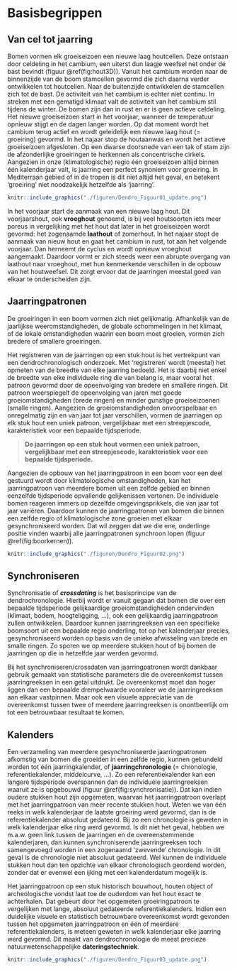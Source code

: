 # Basisbegrippen {#basis}

## Van cel tot jaarring

Bomen vormen elk groeiseizoen een nieuwe laag houtcellen. Deze ontstaan door celdeling in het cambium, een uiterst dun laagje weefsel net onder de bast bevindt (figuur \@ref(fig:hout3D)). Vanuit het cambium worden naar de binnenzijde van de boom stamcellen gevormd die zich daarna verder ontwikkelen tot houtcellen. Naar de buitenzijde ontwikkelen de stamcellen zich tot de bast. De activiteit van het cambium is echter niet continu. In streken met een gematigd klimaat valt de activiteit van het cambium stil tijdens de winter. De bomen zijn dan in rust en er is geen actieve celdeling. Het nieuwe groeiseizoen start in het voorjaar, wanneer de temperatuur opnieuw stijgt en de dagen langer worden. Op dat moment wordt het cambium terug actief en wordt geleidelijk een nieuwe laag hout (= groeiring) gevormd. In het najaar stop de houtaanwas en wordt het actieve groeiseizoen afgesloten. Op een dwarse doorsnede van een tak of stam zijn de afzonderlijke groeiringen te herkennen als concentrische cirkels. Aangezien in onze (klimatologische) regio één groeiseizoen altijd binnen één kalenderjaar valt, is jaarring een perfect synoniem voor groeiring. In Mediterraan gebied of in de tropen is dit niet altijd het geval, en betekent 'groeiring' niet noodzakelijk hetzelfde als 'jaarring'.

```r

knitr::include_graphics("./figuren/Dendro_Figuur01_update.png")

```


In het voorjaar start de aanmaak van een nieuwe laag hout. Dit voorjaarshout, ook **vroeghout** genoemd, is bij veel houtsoorten iets meer poreus in vergelijking met het hout dat later in het groeiseizoen wordt gevormd: het zogenaamde **laathout** of zomerhout. In het najaar stopt de aanmaak van nieuw hout en gaat het cambium in rust, tot aan het volgende voorjaar. Dan herneemt de cyclus en wordt opnieuw vroeghout aangemaakt. Daardoor vormt er zich steeds weer een abrupte overgang van laathout naar vroeghout, met hun kenmerkende verschillen in de opbouw van het houtweefsel. Dit zorgt ervoor dat de jaarringen meestal goed van elkaar te onderscheiden zijn.

## Jaarringpatronen

De groeiringen in een boom vormen zich niet gelijkmatig. Afhankelijk van de jaarlijkse weeromstandigheden, de globale schommelingen in het klimaat, of de lokale omstandigheden waarin een boom moet groeien, vormen zich bredere of smallere groeiringen.

Het registreren van de jaarringen op een stuk hout is het vertrekpunt van een dendrochronologisch onderzoek. Met 'registreren' wordt (meestal) het opmeten van de breedte van elke jaarring bedoeld. Het is daarbij niet enkel de breedte van elke individuele ring die van belang is, maar vooral het patroon gevormd door de opeenvolging van bredere en smallere ringen. Dit patroon weerspiegelt de opeenvolging van jaren met goede groeiomstandigheden (brede ringen) en minder gunstige groeiseizoenen (smalle ringen). Aangezien de groeiomstandigheden onvoorspelbaar en onregelmatig zijn en van jaar tot jaar verschillen, vormen de jaarringen op elk stuk hout een uniek patroon, vergelijkbaar met een streepjescode, karakteristiek voor een bepaalde tijdsperiode.


>    
> **De jaarringen op een stuk hout vormen een uniek patroon, vergelijkbaar met een streepjescode, karakteristiek voor een bepaalde tijdsperiode.**
>    


Aangezien de opbouw van het jaarringpatroon in een boom voor een deel gestuurd wordt door klimatologische omstandigheden, kan het jaarringpatroon van meerdere bomen uit een zelfde gebied en binnen eenzelfde tijdsperiode opvallende gelijkenissen vertonen. De individuele bomen reageren immers op dezelfde omgevingsprikkels, die van jaar tot jaar variëren. Daardoor kunnen de jaarringpatronen van bomen die binnen een zelfde regio of klimatologische zone groeien met elkaar gesynchroniseerd worden. Dat wil zeggen dat we die ene, onderlinge positie vinden waarbij alle jaarringpatronen synchroon lopen (figuur \@ref(fig:boorkernen)). 


```r

knitr::include_graphics("./figuren/Dendro_Figuur02.png")

```


## Synchroniseren

Synchronisatie of ***crossdating*** is het basisprincipe van de dendrochronologie. Hierbij wordt er vanuit gegaan dat bomen die over een bepaalde tijdsperiode gelijkaardige groeiomstandigheden ondervinden (klimaat, bodem, hoogteligging, ...), ook een gelijkaardig jaarringpatroon zullen ontwikkelen. Daardoor kunnen jaarringreeksen van een specifieke boomsoort uit een bepaalde regio onderling, tot op het kalenderjaar precies, gesynchroniseerd worden op basis van de unieke afwisseling van brede en smalle ringen. Zo sporen we op meerdere stukken hout of bij bomen de jaarringen op die in hetzelfde jaar werden gevormd.

Bij het synchroniseren/crossdaten van jaarringpatronen wordt dankbaar gebruik gemaakt van statistische parameters die de overeenkomst tussen jaarringreeksen in een getal uitdrukt. De overeenkomst moet dan hoger liggen dan een bepaalde drempelwaarde vooraleer we de jaarringreeksen aan elkaar vastpinnen. Maar ook een visuele appreciatie van de overeenkomst tussen twee of meerdere jaarringreeksen is onontbeerlijk om tot een betrouwbaar resultaat te komen.


## Kalenders

Een verzameling van meerdere gesynchroniseerde jaarringpatronen afkomstig van bomen die groeiden in een zelfde regio, kunnen gebundeld worden tot één jaarringkalender, of **jaarringchronologie** (= chronologie, referentiekalender, middelcurve, ...). Zo een referentiekalender kan een langere tijdsperiode overspannen dan de individuele jaarringreeksen waaruit ze is opgebouwd (figuur \@ref(fig:synchronisatie)). Dat kan indien oudere stukken hout zijn opgemeten, waarvan het jaarringpatroon overlapt met het jaarringpatroon van meer recente stukken hout. Weten we van één reeks in welk kalenderjaar de laatste groeiring werd gevormd, dan is de referentiekalender absoluut gedateerd. Bij zo een chronologie is geweten in welk kalenderjaar elke ring werd gevormd. Is dit niet het geval, hebben we m.a.w. geen link tussen de jaarringen en de overeenstemmende kalenderjaren, dan kunnen synchroniserende jaarringreeksen toch samengevoegd worden in een zogenaamd 'zwevende' chronologie. In dit geval is de chronologie niet absoluut gedateerd. Wel kunnen de individuele stukken hout dan ten opzichte van elkaar chronologisch geordend worden, zonder dat er evenwel een ijking met een kalenderdatum mogelijk is.

Het jaarringpatroon op een stuk historisch bouwhout, houten object of archeologische vondst laat toe de ouderdom van het hout exact te achterhalen. Dat gebeurt door het opgemeten groeiringpatroon te vergelijken met lange, absoluut gedateerde referentiekalenders. Indien een duidelijke visuele en statistisch betrouwbare overeenkomst wordt gevonden tussen het opgemeten jaarringpatroon en één of meerdere referentiekalenders, is meteen geweten in welk kalenderjaar elke jaarring werd gevormd. Dit maakt van dendrochronologie de meest precieze natuurwetenschappelijke **dateringstechniek**.


```r

knitr::include_graphics("./figuren/Dendro_Figuur03_update.png")

```
